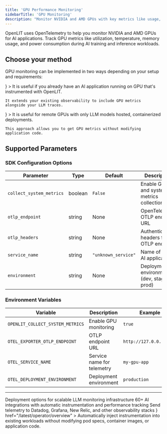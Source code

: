 ```yaml
---
title: 'GPU Performance Monitoring'
sidebarTitle: 'GPU Monitoring'
description: "Monitor NVIDIA and AMD GPUs with key metrics like usage, temperature, and power using OpenTelemetry for AI workloads"
---
```


OpenLIT uses OpenTelemetry to help you monitor NVIDIA and AMD GPUs for AI applications. Track GPU metrics like utilization, temperature, memory usage, and power consumption during AI training and inference workloads.

## Choose your method

GPU monitoring can be implemented in two ways depending on your setup and requirements:

<CardGroup cols={2}>
  <Card title="OpenLIT SDK"
  icon={
    <svg version="1.1" xmlns="http://www.w3.org/2000/svg" viewBox="0 0 500 500">
    <path d="M0 0 C3 1 3 1 4.08740234 2.58789062 C4.41691895 3.27044922 4.74643555 3.95300781 5.0859375 4.65625 C5.45710693 5.42324219 5.82827637 6.19023437 6.21069336 6.98046875 C6.59491455 7.81191406 6.97913574 8.64335937 7.375 9.5 C7.77275635 10.35207031 8.1705127 11.20414063 8.58032227 12.08203125 C22.46135214 42.65823412 23.66936921 77.60953263 12.21386719 109.16552734 C7.69637021 120.77847017 1.77281789 131.92419421 -5.5625 142 C-19.59028713 161.71559148 -23.82218724 184.66442954 -20.66601562 208.52490234 C-19.84714145 213.16352495 -18.55850652 217.55005374 -17 222 C-16.649375 223.03640625 -16.29875 224.0728125 -15.9375 225.140625 C-7.75872327 246.83710216 9.08112677 264.34505875 29.96923828 274.12744141 C39.74625261 278.32833696 49.95334681 281.22965412 60.6171875 280.95703125 C62.12759047 280.93460465 63.63800818 280.91315354 65.1484375 280.89257812 C67.49586263 280.85588442 69.84250562 280.81333293 72.18945312 280.75317383 C94.82425605 280.2017515 112.58069249 287.00300851 129.125 302.75 C142.57589518 316.576269 148.43546789 333.9686872 148.36645508 352.97875977 C147.74041052 376.94909019 134.1276686 398.81320938 118.0390625 415.83984375 C116.14010674 417.85157275 114.38578319 419.9303668 112.625 422.0625 C108.29366055 427.02258227 103.19760221 430.98719721 98 435 C97.12214844 435.68191406 96.24429688 436.36382812 95.33984375 437.06640625 C62.01189038 462.14826806 20.12413718 472.44067076 -21.1887207 467.17993164 C-38.14197142 464.62309806 -53.62378264 459.52101412 -69 452 C-70.01586182 451.5064502 -70.01586182 451.5064502 -71.05224609 451.00292969 C-80.10532401 446.54855777 -88.15784157 441.39887831 -96 435 C-96.56605957 434.54077148 -97.13211914 434.08154297 -97.71533203 433.60839844 C-130.00202047 407.25371691 -150.64903751 369.56694426 -155 328 C-155.30590475 322.66321144 -155.3910867 317.34327068 -155.375 312 C-155.37412384 311.28211304 -155.37324768 310.56422607 -155.37234497 309.82458496 C-155.21792238 271.22641679 -139.95438247 240.07796513 -118.82714844 208.72949219 C-107.68630212 192.17018281 -97.41280352 175.02126205 -87 158 C-86.46962128 157.13353851 -86.46962128 157.13353851 -85.92852783 156.24957275 C-71.1484922 132.10055157 -56.82179894 107.71181912 -43 83 C-42.38930664 81.91154785 -41.77861328 80.8230957 -41.14941406 79.70166016 C-26.52867806 53.60487159 -12.57175173 27.15127707 0 0 Z " fill="#F97905" transform="translate(248,16)"/>
    <path d="M0 0 C0.73619064 -0.00570007 1.47238129 -0.01140015 2.23088074 -0.01727295 C3.78842741 -0.02671256 5.34599395 -0.03325281 6.90356445 -0.03710938 C9.27395961 -0.04679731 11.64348078 -0.07782175 14.01367188 -0.109375 C15.52994279 -0.11590741 17.04621988 -0.12115695 18.5625 -0.125 C19.26582962 -0.1373468 19.96915924 -0.1496936 20.69380188 -0.16241455 C25.35837983 -0.14153847 28.53973169 0.7054593 32.48046875 3.203125 C34.91637037 6.85697743 34.54314256 8.00611987 34.12109375 12.28515625 C33.23232785 26.20430365 33.76624894 38.03522688 43.41796875 49.015625 C52.98005624 58.71342363 63.46606113 59.5697118 76.66430664 59.89526367 C84.39659004 59.94821934 92.13559075 59.76408921 99.85305786 59.27194214 C100.78334808 59.22175934 101.71363831 59.17157654 102.67211914 59.11987305 C103.48290421 59.0646196 104.29368927 59.00936615 105.12904358 58.95243835 C108.34910391 59.29573064 110.01209677 60.09943881 112.48046875 62.203125 C113.11538696 65.16320801 113.11538696 65.16320801 113.12744141 68.83007812 C113.136203 69.4986937 113.1449646 70.16730927 113.1539917 70.85618591 C113.17599838 73.06624254 113.16143177 75.2742981 113.14453125 77.484375 C113.1478991 79.01990137 113.15275147 80.55542514 113.1590271 82.09094238 C113.16640003 85.30909608 113.15568056 88.52655588 113.13232422 91.74462891 C113.10383479 95.87122065 113.12023672 99.99618673 113.15018654 104.12271881 C113.16824901 107.29352076 113.16250664 110.46393683 113.14954758 113.63475037 C113.14621058 115.15620618 113.15031104 116.67769695 113.16194534 118.19911194 C113.17463856 120.32574311 113.15530639 122.44973738 113.12744141 124.57617188 C113.12346344 125.78623901 113.11948547 126.99630615 113.11538696 128.24304199 C112.48046875 131.203125 112.48046875 131.203125 110.2494812 133.10317993 C107.39215531 134.23820607 105.57993918 134.53153015 102.52929688 134.42919922 C101.09124695 134.39595047 101.09124695 134.39595047 99.62414551 134.36203003 C98.08349426 134.31044235 98.08349426 134.31044235 96.51171875 134.2578125 C94.30862814 134.23133882 92.10549801 134.2080033 89.90234375 134.1875 C86.44895035 134.14249827 83.0005178 134.07881536 79.54882812 133.95996094 C63.5284852 133.13186085 63.5284852 133.13186085 49.43359375 139.6328125 C41.3720909 148.17130007 43.0853155 162.17111318 43.38671875 173.11328125 C43.46709278 175.44116841 43.55524334 177.7686308 43.64611816 180.09613037 C43.78729387 184.04097998 43.85865213 187.98702117 43.93359375 191.93359375 C44.01921874 196.35941019 44.11127877 200.7838726 44.26031494 205.20806885 C44.32336823 207.15710114 44.32336823 207.15710114 44.38769531 209.14550781 C44.42912659 210.29432434 44.47055786 211.44314087 44.51324463 212.62677002 C44.48046875 215.203125 44.48046875 215.203125 43.48046875 216.203125 C41.70348736 216.31785837 39.9219543 216.36276701 38.14135742 216.38012695 C36.42773262 216.39937981 36.42773262 216.39937981 34.67948914 216.41902161 C33.4317421 216.42640854 32.18399506 216.43379547 30.8984375 216.44140625 C28.97890007 216.45351387 28.97890007 216.45351387 27.02058411 216.46586609 C24.29928722 216.48092188 21.57801664 216.49074091 18.85668945 216.49829102 C15.40155136 216.50926003 11.94707451 216.54353307 8.49216747 216.58346272 C5.1692869 216.61623567 1.846467 216.6204375 -1.4765625 216.62890625 C-2.702043 216.64641434 -3.9275235 216.66392242 -5.19013977 216.68196106 C-17.30306881 216.6518553 -26.88801788 213.52307516 -36.51953125 206.203125 C-37.55078125 205.48125 -38.58203125 204.759375 -39.64453125 204.015625 C-47.98012265 196.79144579 -52.98227793 184.91273642 -54.51953125 174.203125 C-54.78280851 169.37189647 -54.79621431 164.5408002 -54.83203125 159.703125 C-54.86103516 158.39730469 -54.89003906 157.09148437 -54.91992188 155.74609375 C-54.92830078 154.48410156 -54.93667969 153.22210938 -54.9453125 151.921875 C-54.95989502 150.77654297 -54.97447754 149.63121094 -54.98950195 148.45117188 C-54.26116317 143.41749957 -51.75388174 140.34252545 -48.08203125 136.953125 C-43.2573074 133.65819164 -39.55533991 132.96424848 -33.73242188 133.09057617 C-32.3595807 133.11302772 -30.98673716 133.13533443 -29.6138916 133.15751648 C-28.89139725 133.17279577 -28.16890289 133.18807507 -27.42451477 133.20381737 C-23.56067737 133.27645784 -19.69643349 133.28603841 -15.83203125 133.30664062 C-10.93108167 133.33614155 -6.03252099 133.38367285 -1.1328125 133.5012207 C18.54659635 134.8365118 18.54659635 134.8365118 36.44303894 128.58602905 C43.37854669 121.79369729 44.55348974 112.49713963 44.74707031 103.17089844 C44.73271691 101.2023497 44.70616252 99.23385552 44.66796875 97.265625 C44.66164429 96.26776978 44.65531982 95.26991455 44.64880371 94.24182129 C44.43620442 80.865289 42.88522719 70.18275291 33.23046875 60.453125 C23.76872913 52.01204875 14.20996024 50.08577343 1.76269531 50.69433594 C-0.40517551 50.84993064 -2.57102655 51.0421874 -4.73071289 51.28637695 C-8.97912158 51.15955323 -11.27314656 49.3706721 -14.30273438 46.53271484 C-16.09810075 43.09543838 -15.98728964 39.71987498 -15.98828125 35.9296875 C-15.99589478 35.12832367 -16.0035083 34.32695984 -16.01135254 33.50131226 C-16.02214106 31.80852365 -16.0250117 30.11566855 -16.02050781 28.42285156 C-16.01953695 25.84326063 -16.06113635 23.26666046 -16.10546875 20.6875 C-16.11067738 19.03906867 -16.11336392 17.39062705 -16.11328125 15.7421875 C-16.13787415 14.59346664 -16.13787415 14.59346664 -16.16296387 13.42153931 C-16.111789 9.42120444 -15.69351035 6.91599434 -13.16992188 3.73193359 C-9.06010722 -0.18935051 -5.3878874 0.03227768 0 0 Z " fill="#F95A1D" transform="translate(301.51953125,58.796875)"/>
    <path d="M0 0 C0.75595459 0.81259277 1.51190918 1.62518555 2.29077148 2.46240234 C6.81707283 6.20736754 11.71767693 5.67331302 17.34765625 5.6015625 C18.98183754 5.61357193 18.98183754 5.61357193 20.64903259 5.62582397 C24.12056916 5.64886174 27.5909322 5.63943779 31.0625 5.625 C34.53741792 5.62115207 38.01181933 5.62458725 41.48667908 5.64559937 C43.64579685 5.65768497 45.80505975 5.6550255 47.96412659 5.63589478 C48.94542038 5.63955048 49.92671417 5.64320618 50.93774414 5.64697266 C51.79678848 5.64299469 52.65583282 5.63901672 53.54090881 5.63491821 C56.75792016 6.1125224 58.51413704 6.88513616 61 9 C61.63491821 11.96008301 61.63491821 11.96008301 61.64697266 15.62695312 C61.65573425 16.2955687 61.66449585 16.96418427 61.67352295 17.65306091 C61.69552963 19.86311754 61.68096302 22.0711731 61.6640625 24.28125 C61.66743035 25.81677637 61.67228272 27.35230014 61.67855835 28.88781738 C61.68593128 32.10597108 61.67521181 35.32343088 61.65185547 38.54150391 C61.62336604 42.66809565 61.63976797 46.79306173 61.66971779 50.91959381 C61.68778026 54.09039576 61.68203789 57.26081183 61.66907883 60.43162537 C61.66574183 61.95308118 61.66984229 63.47457195 61.68147659 64.99598694 C61.69416981 67.12261811 61.67483764 69.24661238 61.64697266 71.37304688 C61.64299469 72.58311401 61.63901672 73.79318115 61.63491821 75.03991699 C61 78 61 78 58.78764343 79.88716125 C55.89223779 81.04301912 53.85458192 81.39386375 50.75073242 81.43237305 C49.73005173 81.45216721 48.70937103 81.47196136 47.65776062 81.49235535 C46.02312614 81.50194023 46.02312614 81.50194023 44.35546875 81.51171875 C43.2305452 81.52966995 42.10562164 81.54762115 40.9466095 81.56611633 C37.36027757 81.62021716 33.77407875 81.65411525 30.1875 81.6875 C27.75323669 81.72067317 25.31899094 81.75516282 22.88476562 81.79101562 C16.92329643 81.87594363 10.96181001 81.94429466 5 82 C5 81.01 5 80.02 5 79 C22.16 79 39.32 79 57 79 C57 78.34 57 77.68 57 77 C57.99 77 58.98 77 60 77 C59.89233895 68.87209021 59.77967364 60.74427162 59.66066074 52.61652088 C59.60555169 48.84227645 59.55215136 45.06802412 59.50268555 41.29370117 C59.45486416 37.6496854 59.40251577 34.00575994 59.34705925 30.36185265 C59.32671598 28.97325586 59.30799003 27.58463438 59.29092598 26.19599342 C59.26670363 24.24754726 59.23614106 22.29918307 59.20532227 20.35083008 C59.18200584 18.68870232 59.18200584 18.68870232 59.15821838 16.99299622 C59.01194269 14.22591821 58.62430102 11.69507116 58 9 C57.39500671 9.00222061 56.79001343 9.00444122 56.16668701 9.00672913 C49.87268667 9.0288443 43.57869735 9.04393271 37.28466797 9.05493164 C34.93537955 9.05996189 32.58609427 9.0667868 30.23681641 9.07543945 C26.86099474 9.08756218 23.48521445 9.0932414 20.109375 9.09765625 C19.05820496 9.10281754 18.00703491 9.10797882 16.92401123 9.11329651 C15.94329651 9.11337204 14.96258179 9.11344757 13.95214844 9.11352539 C13.09055115 9.115746 12.22895386 9.11796661 11.34124756 9.12025452 C9.09287013 9.00477013 7.15584672 8.62859079 5 8 C5 7.34 5 6.68 5 6 C3.02 6 1.04 6 -1 6 C-0.67 4.02 -0.34 2.04 0 0 Z " fill="#EF8B65" transform="translate(353,112)"/>
    <path d="M0 0 C0.74330566 -0.0033284 1.48661133 -0.0066568 2.25244141 -0.01008606 C3.82258486 -0.01514419 5.39273903 -0.01749473 6.96289062 -0.01733398 C9.36606483 -0.01952311 11.76878183 -0.03769732 14.171875 -0.05664062 C15.6979151 -0.05957424 17.22395737 -0.06155925 18.75 -0.0625 C19.82822021 -0.07327827 19.82822021 -0.07327827 20.92822266 -0.08427429 C24.63580276 -0.06726934 26.20533939 0.05486167 29.375 2.16796875 C28.26987061 2.18255127 27.16474121 2.19713379 26.02612305 2.2121582 C21.92764861 2.27011141 17.82972533 2.34734394 13.73168945 2.43041992 C11.95769188 2.46368339 10.1835881 2.49171093 8.40942383 2.5144043 C5.85972824 2.54792477 3.31100708 2.6002374 0.76171875 2.65625 C-0.03212723 2.66263992 -0.82597321 2.66902985 -1.64387512 2.6756134 C-5.90232196 2.71324158 -5.90232196 2.71324158 -9.52416992 4.69995117 C-10.06908081 5.42661987 -10.06908081 5.42661987 -10.625 6.16796875 C-11.285 6.16796875 -11.945 6.16796875 -12.625 6.16796875 C-12.64981234 11.0426395 -12.6679131 15.91727307 -12.67993164 20.79199219 C-12.68494473 22.44857423 -12.69175689 24.10515188 -12.70043945 25.76171875 C-12.71263793 28.14975064 -12.71825867 30.53772377 -12.72265625 32.92578125 C-12.72781754 33.66039581 -12.73297882 34.39501038 -12.73829651 35.15188599 C-12.73874023 39.26575697 -12.42710299 43.13247484 -11.625 47.16796875 C-10.70686523 47.18778809 -9.78873047 47.20760742 -8.84277344 47.22802734 C-5.42828175 47.3062383 -2.01422298 47.39293459 1.39990234 47.48535156 C2.87605536 47.52357541 4.35229943 47.55843978 5.82861328 47.58984375 C7.95378094 47.63563861 10.07832542 47.69360712 12.203125 47.75390625 C14.1197998 47.8010376 14.1197998 47.8010376 16.07519531 47.84912109 C20.67702476 48.29377848 23.23676844 49.60203219 26.1875 53.10546875 C26.909375 54.11609375 27.63125 55.12671875 28.375 56.16796875 C28.045 57.15796875 27.715 58.14796875 27.375 59.16796875 C27.03355957 58.67135742 26.69211914 58.17474609 26.34033203 57.66308594 C23.60913037 54.30069944 21.58411188 52.40926164 17.25292969 51.54492188 C13.57163433 51.36264911 9.9350756 51.34600941 6.25 51.41796875 C3.74745438 51.43586233 1.24478442 51.44155535 -1.2578125 51.43359375 C-2.36012207 51.45196289 -3.46243164 51.47033203 -4.59814453 51.48925781 C-8.89873915 51.03276624 -11.29881068 49.4102726 -14.40820312 46.49755859 C-16.2035695 43.06028213 -16.09275839 39.68471873 -16.09375 35.89453125 C-16.10136353 35.09316742 -16.10897705 34.29180359 -16.11682129 33.46615601 C-16.12760981 31.7733674 -16.13048045 30.0805123 -16.12597656 28.38769531 C-16.1250057 25.80810438 -16.1666051 23.23150421 -16.2109375 20.65234375 C-16.21614613 19.00391242 -16.21883267 17.3554708 -16.21875 15.70703125 C-16.23514526 14.94121735 -16.25154053 14.17540344 -16.26843262 13.38638306 C-16.21725775 9.38604819 -15.7989791 6.88083809 -13.27539062 3.69677734 C-9.13279252 -0.25578632 -5.42705527 0.00840184 0 0 Z " fill="#EB865B" transform="translate(301.625,58.83203125)"/>
    <path d="M0 0 C-0.85306229 0.68302689 -1.70612457 1.36605377 -2.58503723 2.06977844 C-7.26138903 6.07424734 -11.3115632 9.6315432 -13.06576538 15.66659546 C-13.36576255 19.76057665 -13.33021015 23.69983437 -13.13671875 27.79296875 C-13.11172944 29.27549707 -13.09228448 30.75812809 -13.07807922 32.24079895 C-13.0270985 36.10463272 -12.90488101 39.96280924 -12.76568604 43.82434082 C-12.63494562 47.77594704 -12.56799519 51.72856687 -12.49804688 55.68164062 C-12.41850095 60.11505574 -12.33321326 64.54728146 -12.19450378 68.97929382 C-12.15569595 70.28187637 -12.11688812 71.58445892 -12.0769043 72.92651367 C-12.03848923 74.07834641 -12.00007416 75.23017914 -11.960495 76.41691589 C-12 79 -12 79 -13 80 C-14.8037898 80.10427487 -16.61166824 80.13854319 -18.41845703 80.14526367 C-19.57701202 80.15164352 -20.73556702 80.15802338 -21.92922974 80.16459656 C-23.8243782 80.16626579 -23.8243782 80.16626579 -25.7578125 80.16796875 C-27.04936249 80.17129715 -28.34091248 80.17462555 -29.67160034 80.17805481 C-32.41388787 80.18405555 -35.15614386 80.18589398 -37.8984375 80.18530273 C-41.39869556 80.1852016 -44.89874855 80.19879895 -48.39895821 80.21607494 C-51.74774572 80.22993541 -55.09649671 80.2292859 -58.4453125 80.23046875 C-59.69659943 80.23765427 -60.94788635 80.24483978 -62.23709106 80.25224304 C-68.20507235 80.23664918 -73.38072725 80.08770514 -79 78 C-75.65301432 76.93655572 -72.96908814 77.0500234 -69.49316406 77.41772461 C-63.35768373 77.99695437 -57.2691498 78.21457327 -51.109375 78.31640625 C-50.15820801 78.33505737 -49.20704102 78.3537085 -48.22705078 78.3729248 C-44.7347787 78.44029848 -41.242381 78.5010306 -37.75 78.5625 C-29.9125 78.706875 -22.075 78.85125 -14 79 C-14.33 56.23 -14.66 33.46 -15 10 C-14.34 9.67 -13.68 9.34 -13 9 C-13 8.34 -13 7.68 -13 7 C-11.68 7 -10.36 7 -9 7 C-9 6.01 -9 5.02 -9 4 C-8.01 4 -7.02 4 -6 4 C-6 2.68 -6 1.36 -6 0 C-3 -1 -3 -1 0 0 Z " fill="#E19672" transform="translate(358,195)"/>
    <path d="M0 0 C0.495 0.99 0.495 0.99 1 2 C1.99 2.495 1.99 2.495 3 3 C-0.52424045 4.08289317 -3.80233275 4.13708559 -7.47753906 4.15771484 C-8.79280579 4.16797699 -10.10807251 4.17823914 -11.4631958 4.18881226 C-12.16389442 4.19225018 -12.86459305 4.1956881 -13.58652496 4.19923019 C-15.79025586 4.21106983 -17.99379522 4.23053668 -20.19744873 4.25234985 C-26.46180777 4.31378617 -32.72614665 4.36790827 -38.99072266 4.40136719 C-42.82751325 4.42240688 -46.66395278 4.45778426 -50.50054169 4.50212479 C-51.95641679 4.51621218 -53.41235399 4.52499069 -54.86829376 4.52817917 C-65.78156787 4.52114187 -65.78156787 4.52114187 -76 8 C-76.33 8.66 -76.66 9.32 -77 10 C-78.32 10 -79.64 10 -81 10 C-81 10.66 -81 11.32 -81 12 C-81.66 12 -82.32 12 -83 12 C-81.21595532 7.45879535 -78.08649991 5.02671692 -73.76812744 2.90174866 C-70.40689211 1.80678843 -67.55826943 1.72666565 -64.02246094 1.69702148 C-63.34058716 1.68858215 -62.65871338 1.68014282 -61.95617676 1.67144775 C-59.71556867 1.64577786 -57.47509192 1.63355817 -55.234375 1.62109375 C-53.67448898 1.6049132 -52.11461303 1.58773262 -50.55474854 1.56959534 C-46.45842127 1.52399899 -42.36208053 1.489139 -38.265625 1.45739746 C-31.69461443 1.40542373 -25.12375106 1.34052862 -18.55292511 1.26918221 C-16.25451486 1.24629431 -13.95612362 1.23006361 -11.65765381 1.21446228 C-10.25842066 1.20106267 -8.85918955 1.18744848 -7.45996094 1.17358398 C-5.62059967 1.15931618 -5.62059967 1.15931618 -3.74407959 1.14476013 C-1.08846759 1.31142568 -1.08846759 1.31142568 0 0 Z " fill="#F08B63" transform="translate(332,190)"/>
    <path d="M0 0 C1.18851562 0.00902344 2.37703125 0.01804687 3.6015625 0.02734375 C4.51679688 0.03894531 5.43203125 0.05054688 6.375 0.0625 C-13.01206447 12.98720965 -48.99198273 10.18307472 -70.625 6.0625 C-70.625 5.7325 -70.625 5.4025 -70.625 5.0625 C-70.05616592 5.06694122 -69.48733185 5.07138245 -68.90126038 5.07595825 C-62.94713875 5.12042163 -56.99306479 5.1504614 -51.03881836 5.17236328 C-48.82069989 5.18238174 -46.6025945 5.19600026 -44.38452148 5.21337891 C-41.18470011 5.23781051 -37.98505433 5.24902496 -34.78515625 5.2578125 C-33.80354019 5.26813507 -32.82192413 5.27845764 -31.81056213 5.28909302 C-26.49381941 5.28994717 -21.6988911 4.86027732 -16.54930115 3.50534058 C-13.89047565 2.89346347 -11.33796767 2.92337345 -8.625 3.0625 C-8.625 2.4025 -8.625 1.7425 -8.625 1.0625 C-5.74084117 -0.37957941 -3.20778472 -0.03144887 0 0 Z " fill="#EE9F53" transform="translate(290.625,475.9375)"/>
    <path d="M0 0 C0.75450439 0.81114258 1.50900879 1.62228516 2.28637695 2.45800781 C6.82344621 6.21185358 11.77094119 5.70977723 17.41796875 5.671875 C19.05926506 5.69099945 19.05926506 5.69099945 20.73371887 5.71051025 C24.21857742 5.74676245 27.7024696 5.74951894 31.1875 5.75 C34.68288174 5.77161349 38.17811747 5.80006344 41.67341614 5.83233643 C43.84580127 5.85009792 46.01826289 5.86038129 48.1907196 5.86248779 C49.17216446 5.86629456 50.15360931 5.87010132 51.16479492 5.87402344 C52.02828049 5.87448669 52.89176605 5.87494995 53.78141785 5.87542725 C56 6 56 6 59 7 C59.495 10.465 59.495 10.465 60 14 C59.34 13.34 58.68 12.68 58 12 C58 11.01 58 10.02 58 9 C57.39500671 9.00222061 56.79001343 9.00444122 56.16668701 9.00672913 C49.87268667 9.0288443 43.57869735 9.04393271 37.28466797 9.05493164 C34.93537955 9.05996189 32.58609427 9.0667868 30.23681641 9.07543945 C26.86099474 9.08756218 23.48521445 9.0932414 20.109375 9.09765625 C19.05820496 9.10281754 18.00703491 9.10797882 16.92401123 9.11329651 C15.94329651 9.11337204 14.96258179 9.11344757 13.95214844 9.11352539 C13.09055115 9.115746 12.22895386 9.11796661 11.34124756 9.12025452 C9.09287013 9.00477013 7.15584672 8.62859079 5 8 C5 7.34 5 6.68 5 6 C3.02 6 1.04 6 -1 6 C-0.67 4.02 -0.34 2.04 0 0 Z " fill="#F07D52" transform="translate(353,112)"/>
    <path d="M0 0 C1.32 0.33 2.64 0.66 4 1 C-0.53959721 6.46170289 -5.25216446 11.77170719 -11 16 C-11.66 16 -12.32 16 -13 16 C-13.75 13.75 -13.75 13.75 -14 11 C-12.1875 8.6875 -12.1875 8.6875 -10 7 C-9.34 7 -8.68 7 -8 7 C-7.67 5.35 -7.34 3.7 -7 2 C-2.25 2.875 -2.25 2.875 0 4 C0 2.68 0 1.36 0 0 Z M-5 3 C-4 5 -4 5 -4 5 Z " fill="#F58928" transform="translate(360,433)"/>
    <path d="M0 0 C5.03227905 1.48339569 7.93289784 4.47030469 11.5 8.125 C12.07516357 8.70741455 12.65032715 9.2898291 13.24291992 9.88989258 C23 19.96806701 23 19.96806701 23 25 C19.99390037 23.99796679 18.93823179 23.39971554 17 21 C17 20.01 17 19.02 17 18 C16.34 18 15.68 18 15 18 C15 16.68 15 15.36 15 14 C12.69 13.67 10.38 13.34 8 13 C7.6596875 11.6078125 7.6596875 11.6078125 7.3125 10.1875 C5.75837871 6.41320544 4.44428247 5.94292857 1 4 C0.1875 1.8125 0.1875 1.8125 0 0 Z " fill="#F18E32" transform="translate(364,309)"/>
    <path d="M0 0 C1.32 0.33 2.64 0.66 4 1 C4 17.5 4 34 4 51 C2.68 51.66 1.36 52.32 0 53 C-0.33 53.99 -0.66 54.98 -1 56 C-2.95597184 57.39712274 -4.95436401 58.73779907 -7 60 C-7.66 59.67 -8.32 59.34 -9 59 C-8.21536377 58.47277344 -7.43072754 57.94554687 -6.62231445 57.40234375 C-1.38770001 53.20167072 2.09473005 49.80125954 2.93994141 42.921875 C3.29353745 36.93940174 3.05725945 30.98227803 2.8125 25 C2.7744128 22.90763529 2.74116793 20.81517653 2.71289062 18.72265625 C2.63716922 14.91289569 2.55718801 11.10428246 2.40161133 7.296875 C2.3728743 6.53729492 2.34413727 5.77771484 2.31452942 4.99511719 C2.0931468 2.68649593 2.0931468 2.68649593 0 0 Z " fill="#D97E5A" transform="translate(342,130)"/>
    <path d="M0 0 C1.9375 0.75 1.9375 0.75 4 2 C4.75 4.125 4.75 4.125 5 6 C5.66 6 6.32 6 7 6 C7.33 7.65 7.66 9.3 8 11 C8.99 11.33 9.98 11.66 11 12 C12.6875 15.0625 12.6875 15.0625 14 18 C14.99 18 15.98 18 17 18 C17.33 18.99 17.66 19.98 18 21 C18.66 21.33 19.32 21.66 20 22 C20.33333333 23.66666667 20.66666667 25.33333333 21 27 C21.66 27.33 22.32 27.66 23 28 C22.67 28.99 22.34 29.98 22 31 C15.61956112 23.88504325 9.55076494 16.71672072 4.25 8.75 C3.60538818 7.78501587 3.60538818 7.78501587 2.94775391 6.80053711 C0 2.27175947 0 2.27175947 0 0 Z " fill="#F0A861" transform="translate(114,406)"/>
    <path d="M0 0 C0.33 0 0.66 0 1 0 C0.47162512 6.4105242 -0.70388989 11.99828384 -2.8125 18.0625 C-3.06064453 18.81337891 -3.30878906 19.56425781 -3.56445312 20.33789062 C-5.30861488 25.47273834 -7.48594687 30.19548632 -10 35 C-10.33 35 -10.66 35 -11 35 C-11 33.02 -11 31.04 -11 29 C-10.67 29 -10.34 29 -10 29 C-9.67 27.35 -9.34 25.7 -9 24 C-8.34 24 -7.68 24 -7 24 C-7 22.35 -7 20.7 -7 19 C-6.34 19 -5.68 19 -5 19 C-4.7834375 17.1128125 -4.7834375 17.1128125 -4.5625 15.1875 C-4.26251314 12.57332877 -3.84186703 10.52560108 -3 8 C-2.34 8 -1.68 8 -1 8 C-1.020625 6.865625 -1.04125 5.73125 -1.0625 4.5625 C-1 1 -1 1 0 0 Z " fill="#EFA156" transform="translate(264,104)"/>
    <path d="M0 0 C1.44197868 2.88395737 1.58833581 5.82430479 2 9 C1.34 9 0.68 9 0 9 C0 8.34 0 7.68 0 7 C-0.99 7 -1.98 7 -3 7 C-3.0825 7.639375 -3.165 8.27875 -3.25 8.9375 C-4.29520372 13.20541517 -6.14091826 17.03107667 -8 21 C-9.32 21 -10.64 21 -12 21 C-12.33 22.98 -12.66 24.96 -13 27 C-13.66 26.67 -14.32 26.34 -15 26 C-13.49976334 20.38304249 -10.68868655 16.08729032 -7.5 11.3125 C-7.00113281 10.55388672 -6.50226563 9.79527344 -5.98828125 9.01367188 C-4.66545975 7.00461456 -3.33517107 5.00086313 -2 3 C-1.34 2.01 -0.68 1.02 0 0 Z " fill="#ED9F52" transform="translate(124,233)"/>
    <path d="M0 0 C3 1 3 1 5 3 C5.99 3 6.98 3 8 3 C10.00293347 6.00440021 10.49271626 7.70993945 11.125 11.1875 C11.29257812 12.08855469 11.46015625 12.98960937 11.6328125 13.91796875 C11.75398438 14.60503906 11.87515625 15.29210937 12 16 C8.21442819 14.51251262 6.58432807 12.44650134 4.3125 9.125 C3.71050781 8.26132813 3.10851562 7.39765625 2.48828125 6.5078125 C1.15148879 4.25526457 0.44582106 2.55604076 0 0 Z " fill="#F16C3A" transform="translate(252,247)"/>
    <path d="M0 0 C0.33 0 0.66 0 1 0 C1 7.59 1 15.18 1 23 C0.34 23 -0.32 23 -1 23 C-2.35201312 18.94396064 -2.18417967 15.18420555 -2.1875 10.9375 C-2.19974609 10.10927734 -2.21199219 9.28105469 -2.22460938 8.42773438 C-2.22654297 7.63560547 -2.22847656 6.84347656 -2.23046875 6.02734375 C-2.23457764 5.30281006 -2.23868652 4.57827637 -2.24291992 3.83178711 C-2 2 -2 2 0 0 Z " fill="#EE9E50" transform="translate(225,197)"/>
    <path d="M0 0 C0.33 1.32 0.66 2.64 1 4 C0.34 4 -0.32 4 -1 4 C-1.144375 5.093125 -1.28875 6.18625 -1.4375 7.3125 C-2 11 -2 11 -3 14 C-3.0825 14.639375 -3.165 15.27875 -3.25 15.9375 C-4.36029556 18.99081279 -6.36999826 20.20390125 -9 22 C-9.66 22 -10.32 22 -11 22 C-9.48968084 16.73877829 -7.09625809 12.32767414 -4.375 7.625 C-3.95476562 6.88894531 -3.53453125 6.15289062 -3.1015625 5.39453125 C-2.07247236 3.5936235 -1.03689244 1.79642682 0 0 Z " fill="#F19540" transform="translate(219,74)"/>
    <path d="M0 0 C0.515625 0.268125 1.03125 0.53625 1.5625 0.8125 C4.15274238 2.12757272 4.15274238 2.12757272 7.625 3.3125 C11.59015839 5.2950792 11.49918567 6.09788274 13 10 C13.969375 10.309375 14.93875 10.61875 15.9375 10.9375 C19 12 19 12 20.875 15.125 C21.24625 16.07375 21.6175 17.0225 22 18 C17.58382351 16.57053238 14.91541066 14.3596864 11.5625 11.1875 C7.03484367 6.95115133 7.03484367 6.95115133 2.3125 2.9375 C1.549375 2.298125 0.78625 1.65875 0 1 C0 0.67 0 0.34 0 0 Z " fill="#F0AC5F" transform="translate(137,437)"/>
    <path d="M0 0 C0.99 0.33 1.98 0.66 3 1 C4.1875 4.0625 4.1875 4.0625 5 7 C4.34 7 3.68 7 3 7 C3 6.34 3 5.68 3 5 C1.68 5.33 0.36 5.66 -1 6 C-2.485 12.435 -2.485 12.435 -4 19 C-5.32 19 -6.64 19 -8 19 C-6.60121198 14.53202662 -4.86369228 10.36177921 -2.875 6.125 C-2.33617187 4.97257812 -1.79734375 3.82015625 -1.2421875 2.6328125 C-0.62730469 1.32957031 -0.62730469 1.32957031 0 0 Z " fill="#EEB070" transform="translate(248,16)"/>
    <path d="M0 0 C0.82638376 2.89234315 1 4.88742431 1 8 C1.66 8.66 2.32 9.32 3 10 C1.36587557 11.70840281 0.13093906 12.93453047 -2 14 C-2.33 14.99 -2.66 15.98 -3 17 C-5.0625 18.1875 -5.0625 18.1875 -7 19 C-5.17778624 12.38757278 -2.94776396 6.19479329 0 0 Z " fill="#F29843" transform="translate(108,259)"/>
    <path d="M0 0 C1.23835868 1.50398848 2.36324495 3.09927849 3.48046875 4.6953125 C3.15046875 5.6853125 2.82046875 6.6753125 2.48046875 7.6953125 C2.14265381 7.20087646 1.80483887 6.70644043 1.45678711 6.19702148 C-1.30058747 2.79296622 -3.35584349 0.9392629 -7.72216797 0.02392578 C-11.48092909 -0.21681816 -15.19081352 -0.27450739 -18.95703125 -0.2421875 C-20.26091797 -0.25830078 -21.56480469 -0.27441406 -22.90820312 -0.29101562 C-26.11305298 -0.32623376 -29.31468057 -0.32982234 -32.51953125 -0.3046875 C-32.51953125 -0.6346875 -32.51953125 -0.9646875 -32.51953125 -1.3046875 C-28.10323033 -1.50157273 -23.68648459 -1.68557673 -19.26953125 -1.8671875 C-18.01527344 -1.92326172 -16.76101563 -1.97933594 -15.46875 -2.03710938 C-14.26347656 -2.08544922 -13.05820312 -2.13378906 -11.81640625 -2.18359375 C-10.15109863 -2.25429077 -10.15109863 -2.25429077 -8.45214844 -2.32641602 C-5.08767358 -2.30148776 -2.59397962 -2.22722158 0 0 Z " fill="#F5B696" transform="translate(326.51953125,110.3046875)"/>
    <path d="M0 0 C2.6268119 3.94021786 3.49573542 7.89113881 4.6875 12.4375 C5.04424805 13.72624023 5.04424805 13.72624023 5.40820312 15.04101562 C5.62798828 15.87181641 5.84777344 16.70261719 6.07421875 17.55859375 C6.27619873 18.31454834 6.47817871 19.07050293 6.6862793 19.84936523 C7.02954029 22.20250616 6.72719845 23.75475491 6 26 C4.74335022 23.09399739 4 21.20395416 4 18 C3.34 18 2.68 18 2 18 C2 15.03 2 12.06 2 9 C1.34 9 0.68 9 0 9 C0 6.03 0 3.06 0 0 Z " fill="#EE994B" transform="translate(259,36)"/>
    <path d="M0 0 C2.97 0 5.94 0 9 0 C9 0.66 9 1.32 9 2 C9.99 2.33 10.98 2.66 12 3 C12 3.99 12 4.98 12 6 C13.65 6.33 15.3 6.66 17 7 C17.33 7.99 17.66 8.98 18 10 C13.48548686 8.6510689 9.67722719 6.83381706 5.625 4.4375 C4.56539062 3.81746094 3.50578125 3.19742187 2.4140625 2.55859375 C1.61742187 2.04425781 0.82078125 1.52992188 0 1 C0 0.67 0 0.34 0 0 Z " fill="#F09947" transform="translate(163,458)"/>
    <path d="M0 0 C0.97810945 3.40526993 0.81907717 5.54167419 0 9 C0 9.66 0 10.32 0 11 C-1.65 11.33 -3.3 11.66 -5 12 C-5 13.32 -5 14.64 -5 16 C-6.65 16.66 -8.3 17.32 -10 18 C-8.47146065 13.72813475 -6.28490519 10.00673137 -3.875 6.1875 C-3.50246094 5.59001953 -3.12992188 4.99253906 -2.74609375 4.37695312 C-1.8342952 2.91573749 -0.91764024 1.45755415 0 0 Z " fill="#F09841" transform="translate(180,143)"/>
    <path d="M0 0 C3.875 1.75 3.875 1.75 5 4 C5.15520557 6.32273159 5.25019167 8.64959313 5.31640625 10.9765625 C5.33718735 11.66181 5.35796844 12.3470575 5.37937927 13.05307007 C5.44480185 15.24361069 5.50372554 17.43427189 5.5625 19.625 C5.60569218 21.1093875 5.6493067 22.59376278 5.69335938 24.078125 C5.80047553 27.71862084 5.90176362 31.35925251 6 35 C5.34 35 4.68 35 4 35 C3.98541748 34.24380371 3.97083496 33.48760742 3.95581055 32.70849609 C3.88108 29.26349723 3.78450072 25.81944079 3.6875 22.375 C3.66494141 21.18519531 3.64238281 19.99539062 3.61914062 18.76953125 C3.43407535 12.74649766 3.25251461 8.24936674 0 3 C0 2.01 0 1.02 0 0 Z " fill="#E88258" transform="translate(331,61)"/>
    <path d="M0 0 C5.6276655 1.65078188 10.32867034 3.40666949 15 7 C15 7.33 15 7.66 15 8 C12.36 8.33 9.72 8.66 7 9 C7 8.34 7 7.68 7 7 C6.34 7 5.68 7 5 7 C5 6.34 5 5.68 5 5 C2.69 4.01 0.38 3.02 -2 2 C-1.34 1.34 -0.68 0.68 0 0 Z " fill="#EE9C4A" transform="translate(349,301)"/>
    <path d="M0 0 C0 0.66 0 1.32 0 2 C0.99 2 1.98 2 3 2 C3.33 3.32 3.66 4.64 4 6 C-2.28571429 8.42857143 -2.28571429 8.42857143 -6 7 C-5.39816251 4.97954558 -4.72693904 2.97888961 -4 1 C-2 0 -2 0 0 0 Z " fill="#F77907" transform="translate(251,21)"/>
    <path d="M0 0 C-1.26457031 1.22976562 -1.26457031 1.22976562 -2.5546875 2.484375 C-3.66172316 3.57264734 -4.76847939 4.66120398 -5.875 5.75 C-6.43058594 6.28882813 -6.98617188 6.82765625 -7.55859375 7.3828125 C-11.44008586 11.21475687 -11.44008586 11.21475687 -14 16 C-14.33 14.02 -14.66 12.04 -15 10 C-14.34 9.67 -13.68 9.34 -13 9 C-13 8.34 -13 7.68 -13 7 C-11.68 7 -10.36 7 -9 7 C-9 6.01 -9 5.02 -9 4 C-8.01 4 -7.02 4 -6 4 C-6 2.68 -6 1.36 -6 0 C-3 -1 -3 -1 0 0 Z " fill="#EB9066" transform="translate(358,195)"/>
    <path d="M0 0 C0.33 0.66 0.66 1.32 1 2 C0.690625 2.721875 0.38125 3.44375 0.0625 4.1875 C-1.22171408 7.5868902 -1.14135045 10.39556356 -1 14 C-5.75 16 -5.75 16 -8 16 C-6.42986223 10.03347646 -3.24970218 5.17090975 0 0 Z " fill="#F29B49" transform="translate(207,96)"/>
    <path d="M0 0 C2.39531135 3.1198191 4.60117791 6.33073142 6.75 9.625 C7.38421875 10.58664062 8.0184375 11.54828125 8.671875 12.5390625 C9.11015625 13.35117187 9.5484375 14.16328125 10 15 C9.67 15.66 9.34 16.32 9 17 C6.54002774 16.63384061 5.33661571 16.42851714 3.76953125 14.43359375 C1.42506072 9.54369808 0.38684659 5.41585229 0 0 Z " fill="#ED9D4D" transform="translate(233,246)"/>
    <path d="M0 0 C5.85580111 8.78370166 4.19827811 20.88781654 4 31 C3.67 31 3.34 31 3 31 C2.67 27.04 2.34 23.08 2 19 C1.67 19 1.34 19 1 19 C0.67 12.73 0.34 6.46 0 0 Z " fill="#F4B069" transform="translate(392,345)"/>
    <path d="M0 0 C1.22883003 2.45766005 1.12755529 4.29501693 0.71484375 6.98046875 C-0.71486607 11.01959431 -3.83649578 14.18718447 -7 17 C-7.66 17 -8.32 17 -9 17 C-7.51481201 12.95698825 -5.57122002 9.38853744 -3.375 5.6875 C-2.74335938 4.61886719 -2.11171875 3.55023438 -1.4609375 2.44921875 C-0.97882813 1.64097656 -0.49671875 0.83273438 0 0 Z " fill="#F09E51" transform="translate(190,126)"/>
    <path d="M0 0 C0.66 0 1.32 0 2 0 C2.33 0.99 2.66 1.98 3 3 C3.99 3 4.98 3 6 3 C6.33 3.99 6.66 4.98 7 6 C7.66 6.33 8.32 6.66 9 7 C9.33333333 8.66666667 9.66666667 10.33333333 10 12 C10.66 12.33 11.32 12.66 12 13 C11.67 13.99 11.34 14.98 11 16 C9.34549301 14.09026054 7.70149985 12.1729739 6.0625 10.25 C5.35963867 9.44175781 5.35963867 9.44175781 4.64257812 8.6171875 C0.41386388 3.62791314 0.41386388 3.62791314 0 0 Z " fill="#EE9D4F" transform="translate(125,421)"/>
    <path d="M0 0 C0.33 0 0.66 0 1 0 C3 8 5 16 7 24 C6.34 24.33 5.68 24.66 5 25 C4.79503906 24.36191406 4.59007812 23.72382813 4.37890625 23.06640625 C4.10949219 22.24011719 3.84007812 21.41382813 3.5625 20.5625 C3.29566406 19.73878906 3.02882812 18.91507813 2.75390625 18.06640625 C2.17844506 16.03780412 2.17844506 16.03780412 1 15 C0.06880211 9.9301448 -0.08997924 5.12881696 0 0 Z " fill="#F0AB63" transform="translate(226,222)"/>
    <path d="M0 0 C0.33 0.66 0.66 1.32 1 2 C1.99 1.67 2.98 1.34 4 1 C2.37621488 5.72373854 -0.10993018 9.94181834 -3 14 C-3.33 14 -3.66 14 -4 14 C-4 12.35 -4 10.7 -4 9 C-3.34 9 -2.68 9 -2 9 C-2 7.02 -2 5.04 -2 3 C-1.34 3 -0.68 3 0 3 C0 2.01 0 1.02 0 0 Z " fill="#F09B49" transform="translate(381,403)"/>
    <path d="M0 0 C1.48285242 0.95262034 2.96118201 1.91228405 4.4375 2.875 C5.67306641 3.67550781 5.67306641 3.67550781 6.93359375 4.4921875 C9 6 9 6 10 8 C9.67 8.66 9.34 9.32 9 10 C6.9375 10.625 6.9375 10.625 5 11 C3.9375 9.1875 3.9375 9.1875 3 7 C3.33 6.01 3.66 5.02 4 4 C3.01 4 2.02 4 1 4 C0.67 2.68 0.34 1.36 0 0 Z " fill="#F19840" transform="translate(255,276)"/>
    <path d="M0 0 C0.99 0 1.98 0 3 0 C1.46205865 3.17989806 -0.256479 6.21481974 -2.0625 9.25 C-2.58972656 10.14203125 -3.11695313 11.0340625 -3.66015625 11.953125 C-4.10230469 12.62859375 -4.54445312 13.3040625 -5 14 C-5.33 14 -5.66 14 -6 14 C-5.67 11.36 -5.34 8.72 -5 6 C-4.01 6 -3.02 6 -2 6 C-2 4.68 -2 3.36 -2 2 C-1.34 2 -0.68 2 0 2 C0 1.34 0 0.68 0 0 Z " fill="#EE9F52" transform="translate(241,154)"/>
    <path d="M0 0 C0.33 0 0.66 0 1 0 C1.7833257 7.98992213 1.7833257 7.98992213 -1.375 12.0625 C-4 14 -4 14 -6 14 C-4.50829734 9.0276578 -2.39542583 4.58154261 0 0 Z " fill="#F09948" transform="translate(236,41)"/>
    <path d="M0 0 C0.66 0.33 1.32 0.66 2 1 C1.34 2.32 0.68 3.64 0 5 C-0.66 5 -1.32 5 -2 5 C-2.33 5.99 -2.66 6.98 -3 8 C-4.95597184 9.39712274 -6.95436401 10.73779907 -9 12 C-9.66 11.67 -10.32 11.34 -11 11 C-7.37 7.37 -3.74 3.74 0 0 Z " fill="#EE9971" transform="translate(344,178)"/>
    <path d="M0 0 C0.33 0.66 0.66 1.32 1 2 C1.66 2 2.32 2 3 2 C3.33 3.65 3.66 5.3 4 7 C2.53932801 6.54917531 1.08151968 6.08906463 -0.375 5.625 C-1.18710938 5.36976563 -1.99921875 5.11453125 -2.8359375 4.8515625 C-5 4 -5 4 -7 2 C-4.69 1.34 -2.38 0.68 0 0 Z " fill="#F1923A" transform="translate(188,466)"/>
    <path d="M0 0 C-0.56589844 0.19335938 -1.13179688 0.38671875 -1.71484375 0.5859375 C-2.81505859 0.97652344 -2.81505859 0.97652344 -3.9375 1.375 C-5.03384766 1.75785156 -5.03384766 1.75785156 -6.15234375 2.1484375 C-8.18682116 2.85271413 -8.18682116 2.85271413 -9 5 C-10.32 5 -11.64 5 -13 5 C-13 5.66 -13 6.32 -13 7 C-13.66 7 -14.32 7 -15 7 C-13.7096828 4.12160009 -12.54593619 1.90945214 -10 0 C-6.24626908 -0.95839938 -3.6854684 -1.05071669 0 0 Z " fill="#ED8353" transform="translate(264,195)"/>
    <path d="M0 0 C1.0859375 3.7578125 1.0859375 3.7578125 0.3125 5.9375 C-1.29798794 8.46826676 -3.00633586 10.75712784 -5 13 C-5.66 13 -6.32 13 -7 13 C-5.35821735 8.22390502 -2.73453298 4.20617096 0 0 Z " fill="#F0A24F" transform="translate(152,189)"/>
    <path d="M0 0 C3.49107379 1.16369126 3.85222763 1.88973538 5.6875 4.9375 C6.34298828 6.00291016 6.34298828 6.00291016 7.01171875 7.08984375 C8 9 8 9 8 11 C4.99390037 9.99796679 3.93823179 9.39971554 2 7 C2 6.01 2 5.02 2 4 C1.34 4 0.68 4 0 4 C0 2.68 0 1.36 0 0 Z " fill="#EE9D50" transform="translate(379,323)"/>
    <path d="M0 0 C0.33 0 0.66 0 1 0 C1.05410687 1.77049689 1.09284119 3.54146849 1.125 5.3125 C1.14820312 6.29863281 1.17140625 7.28476562 1.1953125 8.30078125 C1 11 1 11 -1 14 C-1.66 14 -2.32 14 -3 14 C-2.48594831 9.03083364 -1.76615118 4.70973649 0 0 Z " fill="#EF9E50" transform="translate(100,279)"/>
    <path d="M0 0 C0.33 0.66 0.66 1.32 1 2 C-0.1796875 4.3828125 -0.1796875 4.3828125 -1.875 7.125 C-2.70644531 8.49011719 -2.70644531 8.49011719 -3.5546875 9.8828125 C-4.03164062 10.58148438 -4.50859375 11.28015625 -5 12 C-5.33 12 -5.66 12 -6 12 C-6.33 9.69 -6.66 7.38 -7 5 C-6.34 5 -5.68 5 -5 5 C-4.67 4.34 -4.34 3.68 -4 3 C-3.34 3 -2.68 3 -2 3 C-2 2.34 -2 1.68 -2 1 C-1.34 0.67 -0.68 0.34 0 0 Z " fill="#F09B4A" transform="translate(251,141)"/>
    <path d="M0 0 C0.66 0.33 1.32 0.66 2 1 C0.68 6.94 -0.64 12.88 -2 19 C-2.33 19 -2.66 19 -3 19 C-4.29605402 13.22666845 -3.53958368 10.27451995 -1 5 C-0.30859478 2.22111387 -0.30859478 2.22111387 0 0 Z " fill="#F0AD6B" transform="translate(229,177)"/>
    <path d="M0 0 C0.97533063 2.63339271 1.019574 3.92348347 0.3125 6.6875 C-1 9 -1 9 -3.125 9.8125 C-3.74375 9.874375 -4.3625 9.93625 -5 10 C-3.66511872 6.40608886 -2.03977277 3.24509304 0 0 Z " fill="#EFA257" transform="translate(163,171)"/>
    <path d="M0 0 C2.31 0 4.62 0 7 0 C3.59780735 2.74792483 -0.48464588 6 -5 6 C-5 5.34 -5 4.68 -5 4 C-4.01 4 -3.02 4 -2 4 C-2 3.34 -2 2.68 -2 2 C-1.34 2 -0.68 2 0 2 C0 1.34 0 0.68 0 0 Z " fill="#EE9C50" transform="translate(316,465)"/>
    <path d="M0 0 C1.0169313 2.65498232 1.13022151 3.69155375 0.00390625 6.359375 C-0.47175781 7.14828125 -0.94742188 7.9371875 -1.4375 8.75 C-1.91058594 9.54921875 -2.38367188 10.3484375 -2.87109375 11.171875 C-3.24363281 11.77515625 -3.61617187 12.3784375 -4 13 C-4.66 13 -5.32 13 -6 13 C-4.58707905 8.1725201 -2.57025846 4.2837641 0 0 Z " fill="#EFAE6B" transform="translate(226,61)"/>
    <path d="M0 0 C-2.43414237 1.62276158 -4.31319446 2.61744792 -7 3.625 C-8.0209375 4.01558594 -8.0209375 4.01558594 -9.0625 4.4140625 C-11 5 -11 5 -14 5 C-14 4.34 -14 3.68 -14 3 C-9.07015675 0.96006486 -5.42039575 -0.40652968 0 0 Z " fill="#ECA45B" transform="translate(311,471)"/>
    <path d="M0 0 C1.32 0.33 2.64 0.66 4 1 C2.02 3.31 0.04 5.62 -2 8 C-4 5 -4 5 -4 3 C-2.68 3.33 -1.36 3.66 0 4 C0 2.68 0 1.36 0 0 Z " fill="#F2AB6B" transform="translate(360,433)"/>
    <path d="M0 0 C3.7910119 1.44950455 7.3874638 3.15172566 11 5 C11 5.33 11 5.66 11 6 C8.36 5.67 5.72 5.34 3 5 C3 4.34 3 3.68 3 3 C2.01 2.67 1.02 2.34 0 2 C0 1.34 0 0.68 0 0 Z " fill="#EFA562" transform="translate(265,284)"/>
    <path d="M0 0 C0.66 1.32 1.32 2.64 2 4 C1.360625 4.12375 0.72125 4.2475 0.0625 4.375 C-0.9584375 4.684375 -0.9584375 4.684375 -2 5 C-2.33 5.66 -2.66 6.32 -3 7 C-4.0625 5.125 -4.0625 5.125 -5 3 C-4.67 2.34 -4.34 1.68 -4 1 C-2.02 1.495 -2.02 1.495 0 2 C0 1.34 0 0.68 0 0 Z " fill="#F6642C" transform="translate(268,258)"/>
    <path d="M0 0 C0.33 1.32 0.66 2.64 1 4 C0.34 4 -0.32 4 -1 4 C-1.0825 4.78375 -1.165 5.5675 -1.25 6.375 C-2 9 -2 9 -4.0625 10.3125 C-5.0215625 10.6528125 -5.0215625 10.6528125 -6 11 C-4.54955729 6.89041233 -2.48889248 3.56741255 0 0 Z " fill="#F2A963" transform="translate(140,208)"/>
    <path d="M0 0 C1.12764117 3.33720834 0.87990246 5.31283494 -0.25 8.625 C-0.50265625 9.40101562 -0.7553125 10.17703125 -1.015625 10.9765625 C-2 13 -2 13 -5 15 C-4.71125 14.34 -4.4225 13.68 -4.125 13 C-3.21824061 10.58197496 -2.54288119 8.31140433 -1.9375 5.8125 C-1 2 -1 2 0 0 Z " fill="#EE8C31" transform="translate(229,55)"/>
    <path d="M0 0 C1.10844919 3.32534757 0.84454356 5.62182575 0 9 C-1.32 9 -2.64 9 -4 9 C-2.94124926 5.59687262 -1.99097846 2.98646769 0 0 Z " fill="#ED9644" transform="translate(244,26)"/>
    <path d="M0 0 C0.66 0.33 1.32 0.66 2 1 C1.67 2.32 1.34 3.64 1 5 C0.34 5 -0.32 5 -1 5 C-1 5.66 -1 6.32 -1 7 C-2.65 7 -4.3 7 -6 7 C-4.60667426 3.63279613 -3.0210714 2.0140476 0 0 Z " fill="#F15D28" transform="translate(337,187)"/>
    <path d="M0 0 C1.08667969 0.20367187 2.17335938 0.40734375 3.29296875 0.6171875 C4.54013672 0.86855469 4.54013672 0.86855469 5.8125 1.125 C5.8125 1.455 5.8125 1.785 5.8125 2.125 C3.5025 2.455 1.1925 2.785 -1.1875 3.125 C-1.1875 2.465 -1.1875 1.805 -1.1875 1.125 C-3.8275 1.125 -6.4675 1.125 -9.1875 1.125 C-5.43214902 -1.37856732 -4.31860586 -0.8358592 0 0 Z " fill="#EFA962" transform="translate(295.1875,295.875)"/>
    <path d="M0 0 C2.02054804 1.64169528 4.02043058 3.30911778 6 5 C6 5.33 6 5.66 6 6 C3.69 6 1.38 6 -1 6 C-0.67 4.02 -0.34 2.04 0 0 Z " fill="#F27E55" transform="translate(353,112)"/>
    <path d="M0 0 C0.33 0 0.66 0 1 0 C1 2.64 1 5.28 1 8 C-0.98 8.99 -0.98 8.99 -3 10 C-2.67 8.02 -2.34 6.04 -2 4 C-1.34 4 -0.68 4 0 4 C0 2.68 0 1.36 0 0 Z " fill="#F1790E" transform="translate(220,74)"/>
    <path d="M0 0 C1.90318884 2.85478326 2.4619099 4.41941308 3.125 7.6875 C3.29257812 8.49574219 3.46015625 9.30398437 3.6328125 10.13671875 C3.75398438 10.75160156 3.87515625 11.36648437 4 12 C2 11.0625 2 11.0625 0 9 C-0.36475845 5.97465051 -0.22893297 3.03336186 0 0 Z " fill="#EEAD69" transform="translate(259,36)"/>
    <path d="M0 0 C0.66 0 1.32 0 2 0 C3.99785435 4.1205746 4.17835515 7.45194365 4 12 C2.09681116 9.14521674 1.5380901 7.58058692 0.875 4.3125 C0.70742187 3.50425781 0.53984375 2.69601562 0.3671875 1.86328125 C0.24601562 1.24839844 0.12484375 0.63351562 0 0 Z " fill="#F0AD68" transform="translate(99,371)"/>
    <path d="M0 0 C3.91402949 1.26941497 5.79072873 2.51167694 8 6 C7.01 6.33 6.02 6.66 5 7 C4.67 6.34 4.34 5.68 4 5 C3.01 4.67 2.02 4.34 1 4 C0.3125 1.9375 0.3125 1.9375 0 0 Z " fill="#EFA55B" transform="translate(364,309)"/>
    <path d="M0 0 C2.9375 0.375 2.9375 0.375 6 1 C6.33 1.66 6.66 2.32 7 3 C4.36 3.33 1.72 3.66 -1 4 C-0.67 2.68 -0.34 1.36 0 0 Z " fill="#EF8E37" transform="translate(357,306)"/>
    <path d="M0 0 C3.77300358 1.0197307 4.80206144 1.65872662 6.8125 5.125 C7.204375 6.07375 7.59625 7.0225 8 8 C3.79373966 6.49776416 2.26099979 3.71449966 0 0 Z " fill="#F0A07B" transform="translate(256,255)"/>
    <path d="M0 0 C1.32 0 2.64 0 4 0 C3.71125 0.556875 3.4225 1.11375 3.125 1.6875 C1.9586747 4.08494645 0.9660119 6.51596939 0 9 C-2 5.25 -2 5.25 -2 3 C-1.34 2.67 -0.68 2.34 0 2 C0 1.34 0 0.68 0 0 Z " fill="#EE8157" transform="translate(345,202)"/>
    <path d="M0 0 C0.33 1.32 0.66 2.64 1 4 C0.34 4 -0.32 4 -1 4 C-1.33 5.98 -1.66 7.96 -2 10 C-2.99 10.33 -3.98 10.66 -5 11 C-3.77472971 6.94718288 -2.30119506 3.55639236 0 0 Z " fill="#EFAE6A" transform="translate(213,85)"/>
    <path d="M0 0 C3.82097239 0.53069061 6.06171403 1.49701566 9 4 C8.01 4.33 7.02 4.66 6 5 C2.8125 3.125 2.8125 3.125 0 1 C0 0.67 0 0.34 0 0 Z " fill="#EC956E" transform="translate(266,265)"/>
    <path d="M0 0 C1.44197868 2.88395737 1.58833581 5.82430479 2 9 C1.34 9 0.68 9 0 9 C0 8.34 0 7.68 0 7 C-0.66 7 -1.32 7 -2 7 C-1.125 1.125 -1.125 1.125 0 0 Z " fill="#F19541" transform="translate(124,233)"/>
    <path d="M0 0 C0.33 0 0.66 0 1 0 C1 1.98 1 3.96 1 6 C-0.65 6.66 -2.3 7.32 -4 8 C-2.87548273 5.0280615 -1.77706209 2.66559313 0 0 Z " fill="#F1A65B" transform="translate(174,153)"/>
    <path d="M0 0 C2.97 0.495 2.97 0.495 6 1 C1.25 5 1.25 5 -1 5 C-0.67 3.35 -0.34 1.7 0 0 Z " fill="#F39D4F" transform="translate(331,456)"/>
    <path d="M0 0 C0.99 0 1.98 0 3 0 C3.99 1.98 4.98 3.96 6 6 C3.5625 5.25 3.5625 5.25 1 4 C0.1875 1.875 0.1875 1.875 0 0 Z " fill="#F0A051" transform="translate(153,449)"/>
    <path d="M0 0 C2.99324263 1.0975223 3.84610901 1.67682892 5.25 4.625 C5.4975 5.40875 5.745 6.1925 6 7 C3.00675737 5.9024777 2.15389099 5.32317108 0.75 2.375 C0.5025 1.59125 0.255 0.8075 0 0 Z " fill="#EAA056" transform="translate(114,406)"/>
    <path d="M0 0 C0.6875 1.75 0.6875 1.75 1 4 C-0.3125 6.25 -0.3125 6.25 -2 8 C-2.66 8 -3.32 8 -4 8 C-2.87548273 5.0280615 -1.77706209 2.66559313 0 0 Z " fill="#F0A964" transform="translate(157,181)"/>
    <path d="M0 0 C0 0.66 0 1.32 0 2 C0.99 2 1.98 2 3 2 C3.33 3.32 3.66 4.64 4 6 C3.34 6 2.68 6 2 6 C1.34 5.34 0.68 4.68 0 4 C-1.32392972 2.98758315 -2.65599167 1.98560611 -4 1 C-2 0 -2 0 0 0 Z " fill="#F38F32" transform="translate(251,21)"/>
    <path d="M0 0 C2.15377564 2.62198774 3.40072174 4.64404172 4 8 C3.01 8 2.02 8 1 8 C0.67 5.36 0.34 2.72 0 0 Z " fill="#F2A356" transform="translate(233,246)"/>
    <path d="M0 0 C2.97 0.495 2.97 0.495 6 1 C6 2.65 6 4.3 6 6 C3.97945196 4.35830472 1.97956942 2.69088222 0 1 C0 0.67 0 0.34 0 0 Z " fill="#F09E7B" transform="translate(336,124)"/>
    </svg>
  }
  >
    It is useful if you already have an AI application running on GPU that's instrumented with OpenLIT.
    
    It extends your existing observability to include GPU metrics alongside your LLM traces.
  </Card>
  <Card title="OpenTelemetry GPU Collector"
  icon={
    <svg xmlns="http://www.w3.org/2000/svg" viewBox="0 0 128 128">
      <path fill="#f5a800" d="M67.648 69.797c-5.246 5.25-5.246 13.758 0 19.008 5.25 5.246 13.758 5.246 19.004 0 5.25-5.25 5.25-13.758 0-19.008-5.246-5.246-13.754-5.246-19.004 0Zm14.207 14.219a6.649 6.649 0 0 1-9.41 0 6.65 6.65 0 0 1 0-9.407 6.649 6.649 0 0 1 9.41 0c2.598 2.586 2.598 6.809 0 9.407ZM86.43 3.672l-8.235 8.234a4.17 4.17 0 0 0 0 5.875l32.149 32.149a4.17 4.17 0 0 0 5.875 0l8.234-8.235c1.61-1.61 1.61-4.261 0-5.87L92.29 3.671a4.159 4.159 0 0 0-5.86 0ZM28.738 108.895a3.763 3.763 0 0 0 0-5.31l-4.183-4.187a3.768 3.768 0 0 0-5.313 0l-8.644 8.649-.016.012-2.371-2.375c-1.313-1.313-3.45-1.313-4.75 0-1.313 1.312-1.313 3.449 0 4.75l14.246 14.242a3.353 3.353 0 0 0 4.746 0c1.3-1.313 1.313-3.45 0-4.746l-2.375-2.375.016-.012Zm0 0"/>
      <path fill="#425cc7" d="M72.297 27.313 54.004 45.605c-1.625 1.625-1.625 4.301 0 5.926L65.3 62.824c7.984-5.746 19.18-5.035 26.363 2.153l9.148-9.149c1.622-1.625 1.622-4.297 0-5.922L78.22 27.313a4.185 4.185 0 0 0-5.922 0ZM60.55 67.585l-6.672-6.672c-1.563-1.562-4.125-1.562-5.684 0l-23.53 23.54a4.036 4.036 0 0 0 0 5.687l13.331 13.332a4.036 4.036 0 0 0 5.688 0l15.132-15.157c-3.199-6.609-2.625-14.593 1.735-20.73Zm0 0"/>
    </svg>
  }
  >
    It is useful for remote GPUs with only LLM models hosted, containerized deployments.
    
    This approach allows you to get GPU metrics without modifying application code.
  </Card>
</CardGroup>

## Supported Parameters

### SDK Configuration Options

| Parameter | Type | Default | Description |
|-----------|------|---------|-------------|
| `collect_system_metrics` | boolean | `False` | Enable GPU and system metrics collection |
| `otlp_endpoint` | string | None | OpenTelemetry OTLP endpoint URL |
| `otlp_headers` | string | None | Authentication headers for OTLP endpoint |
| `service_name` | string | `"unknown_service"` | Name of your AI application |
| `environment` | string | None | Deployment environment (dev, staging, prod) |

### Environment Variables

| Variable | Description | Example |
|----------|-------------|---------|
| `OPENLIT_COLLECT_SYSTEM_METRICS` | Enable GPU monitoring | `true` |
| `OTEL_EXPORTER_OTLP_ENDPOINT` | OTLP endpoint URL | `http://127.0.0.1:4318` |
| `OTEL_SERVICE_NAME` | Service name for telemetry | `my-gpu-app` |
| `OTEL_DEPLOYMENT_ENVIRONMENT` | Deployment environment | `production` |

---

<CardGroup cols={3}>
  <Card title="Deploy OpenLIT" href="/latest/openlit/installation" icon='circle-down'>
    Deployment options for scalable LLM monitoring infrastructure
  </Card>
  <Card title="Integrations" href="/latest/sdk/integrations/overview" icon='circle-nodes'>
    60+ AI integrations with automatic instrumentation and performance tracking
  </Card>
  <Card title="Destinations" href="/latest/sdk/destinations/overview" icon='link'>
    Send telemetry to Datadog, Grafana, New Relic, and other observability stacks
  </Card>
</CardGroup>
<Card
    title="Running in Kubernetes? Try the OpenLIT Operator"
    icon={<svg role="img" viewBox="0 0 24 24" xmlns="http://www.w3.org/2000/svg">
    <title>Kubernetes</title>
    <path fill="#FFA500" d="M10.204 14.35l.007.01-.999 2.413a5.171 5.171 0 0 1-2.075-2.597l2.578-.437.004.005a.44.44 0 0 1 .484.606zm-.833-2.129a.44.44 0 0 0 .173-.756l.002-.011L7.585 9.7a5.143 5.143 0 0 0-.73 3.255l2.514-.725.002-.009zm1.145-1.98a.44.44 0 0 0 .699-.337l.01-.005.15-2.62a5.144 5.144 0 0 0-3.01 1.442l2.147 1.523.004-.002zm.76 2.75l.723.349.722-.347.18-.78-.5-.623h-.804l-.5.623.179.779zm1.5-3.095a.44.44 0 0 0 .7.336l.008.003 2.134-1.513a5.188 5.188 0 0 0-2.992-1.442l.148 2.615.002.001zm10.876 5.97l-5.773 7.181a1.6 1.6 0 0 1-1.248.594l-9.261.003a1.6 1.6 0 0 1-1.247-.596l-5.776-7.18a1.583 1.583 0 0 1-.307-1.34L2.1 5.573c.108-.47.425-.864.863-1.073L11.305.513a1.606 1.606 0 0 1 1.385 0l8.345 3.985c.438.209.755.604.863 1.073l2.062 8.955c.108.47-.005.963-.308 1.34zm-3.289-2.057c-.042-.01-.103-.026-.145-.034-.174-.033-.315-.025-.479-.038-.35-.037-.638-.067-.895-.148-.105-.04-.18-.165-.216-.216l-.201-.059a6.45 6.45 0 0 0-.105-2.332 6.465 6.465 0 0 0-.936-2.163c.052-.047.15-.133.177-.159.008-.09.001-.183.094-.282.197-.185.444-.338.743-.522.142-.084.273-.137.415-.242.032-.024.076-.062.11-.089.24-.191.295-.52.123-.736-.172-.216-.506-.236-.745-.045-.034.027-.08.062-.111.088-.134.116-.217.23-.33.35-.246.25-.45.458-.673.609-.097.056-.239.037-.303.033l-.19.135a6.545 6.545 0 0 0-4.146-2.003l-.012-.223c-.065-.062-.143-.115-.163-.25-.022-.268.015-.557.057-.905.023-.163.061-.298.068-.475.001-.04-.001-.099-.001-.142 0-.306-.224-.555-.5-.555-.275 0-.499.249-.499.555l.001.014c0 .041-.002.092 0 .128.006.177.044.312.067.475.042.348.078.637.056.906a.545.545 0 0 1-.162.258l-.012.211a6.424 6.424 0 0 0-4.166 2.003 8.373 8.373 0 0 1-.18-.128c-.09.012-.18.04-.297-.029-.223-.15-.427-.358-.673-.608-.113-.12-.195-.234-.329-.349-.03-.026-.077-.062-.111-.088a.594.594 0 0 0-.348-.132.481.481 0 0 0-.398.176c-.172.216-.117.546.123.737l.007.005.104.083c.142.105.272.159.414.242.299.185.546.338.743.522.076.082.09.226.1.288l.16.143a6.462 6.462 0 0 0-1.02 4.506l-.208.06c-.055.072-.133.184-.215.217-.257.081-.546.11-.895.147-.164.014-.305.006-.48.039-.037.007-.09.02-.133.03l-.004.002-.007.002c-.295.071-.484.342-.423.608.061.267.349.429.645.365l.007-.001.01-.003.129-.029c.17-.046.294-.113.448-.172.33-.118.604-.217.87-.256.112-.009.23.069.288.101l.217-.037a6.5 6.5 0 0 0 2.88 3.596l-.09.218c.033.084.069.199.044.282-.097.252-.263.517-.452.813-.091.136-.185.242-.268.399-.02.037-.045.095-.064.134-.128.275-.034.591.213.71.248.12.556-.007.69-.282v-.002c.02-.039.046-.09.062-.127.07-.162.094-.301.144-.458.132-.332.205-.68.387-.897.05-.06.13-.082.215-.105l.113-.205a6.453 6.453 0 0 0 4.609.012l.106.192c.086.028.18.042.256.155.136.232.229.507.342.84.05.156.074.295.145.457.016.037.043.09.062.129.133.276.442.402.69.282.247-.118.341-.435.213-.71-.02-.039-.045-.096-.065-.134-.083-.156-.177-.261-.268-.398-.19-.296-.346-.541-.443-.793-.04-.13.007-.21.038-.294-.018-.022-.059-.144-.083-.202a6.499 6.499 0 0 0 2.88-3.622c.064.01.176.03.213.038.075-.05.144-.114.28-.104.266.039.54.138.87.256.154.06.277.128.448.173.036.01.088.019.13.028l.009.003.007.001c.297.064.584-.098.645-.365.06-.266-.128-.537-.423-.608zM16.4 9.701l-1.95 1.746v.005a.44.44 0 0 0 .173.757l.003.01 2.526.728a5.199 5.199 0 0 0-.108-1.674A5.208 5.208 0 0 0 16.4 9.7zm-4.013 5.325a.437.437 0 0 0-.404-.232.44.44 0 0 0-.372.233h-.002l-1.268 2.292a5.164 5.164 0 0 0 3.326.003l-1.27-2.296h-.01zm1.888-1.293a.44.44 0 0 0-.27.036.44.44 0 0 0-.214.572l-.003.004 1.01 2.438a5.15 5.15 0 0 0 2.081-2.615l-2.6-.44-.004.005z"/></svg>}
    href="/latest/operator/overview"
  >
  Automatically inject instrumentation into existing workloads without modifying pod specs, container images, or application code.
  </Card>